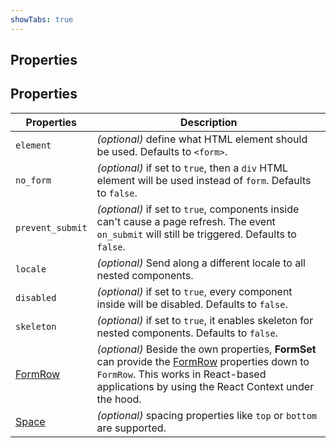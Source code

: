 ```yaml
---
showTabs: true
---
```



## Properties

<PropertiesTable props={FormSetProperties} />

## Properties

| Properties                                   | Description                                                                                                                                                                                                                      |
| -------------------------------------------- | -------------------------------------------------------------------------------------------------------------------------------------------------------------------------------------------------------------------------------- |
| `element`                                    | _(optional)_ define what HTML element should be used. Defaults to `<form>`.                                                                                                                                                      |
| `no_form`                                    | _(optional)_ if set to `true`, then a `div` HTML element will be used instead of `form`. Defaults to `false`.                                                                                                                    |
| `prevent_submit`                             | _(optional)_ if set to `true`, components inside can't cause a page refresh. The event `on_submit` will still be triggered. Defaults to `false`.                                                                                 |
| `locale`                                     | _(optional)_ Send along a different locale to all nested components.                                                                                                                                                             |
| `disabled`                                   | _(optional)_ if set to `true`, every component inside will be disabled. Defaults to `false`.                                                                                                                                     |
| `skeleton`                                   | _(optional)_ if set to `true`, it enables skeleton for nested components. Defaults to `false`.                                                                                                                                   |
| [FormRow](/uilib/layout/form-row/properties) | _(optional)_ Beside the own properties, **FormSet** can provide the [FormRow](/uilib/layout/form-row/properties) properties down to `FormRow`. This works in React-based applications by using the React Context under the hood. |
| [Space](/uilib/layout/space/properties)      | _(optional)_ spacing properties like `top` or `bottom` are supported.                                                                                                                                                            |
